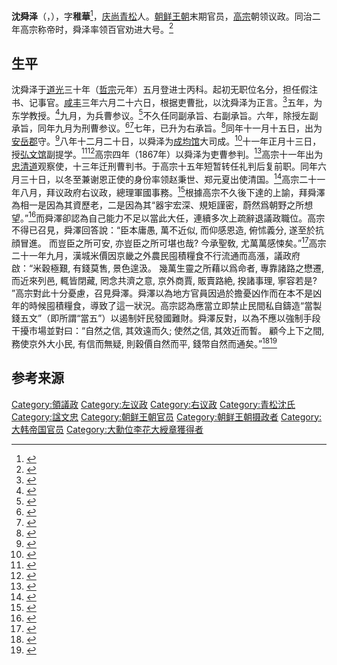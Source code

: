 {{Copy edit|time=2020-10-01T03:22:24+00:00}}
'''沈舜泽'''（{{Lang-ko|심순택}}，{{bd|1824年||1906年|}}），字'''稚華'''<ref>{{Cite web|title=인물정보 : "심순택(沈舜澤)"|url=http://sillok.history.go.kr/manInfo/popManDetail.do?manId=M_0003228|accessdate=|author=|date=|format=|publisher=|language=|archive-date=2021-07-01|archive-url=https://web.archive.org/web/20210701044114/http://sillok.history.go.kr/manInfo/popManDetail.do?manId=M_0003228|dead-url=no}}</ref>，[[庆尚道|庆尚]][[青松郡|青松]]人。[[朝鲜王朝|朝鲜王朝]]末期官员，[[朝鲜高宗|高宗]]朝领议政。同治二年高宗称帝时，舜泽率领百官劝进大号。<ref>{{Cite web|title=고종실록 1권, 고종 즉위년 12월 13일 을유 2번째기사 1863년 청 동치(同治) 2년|url=http://sillok.history.go.kr/id/kza_10012013_002|accessdate=|author=|date=|format=|publisher=|language=|archive-date=2019-08-18|archive-url=https://web.archive.org/web/20190818100706/http://sillok.history.go.kr/id/kza_10012013_002|dead-url=no}}</ref>

== 生平 ==
沈舜泽于[[道光|道光]]三十年（[[朝鲜哲宗|哲宗]]元年）五月登进士丙科。起初无职位名分，担任假注书、记事官。[[咸丰|咸丰]]三年六月二十六日，根据吏曹批，以沈舜泽为正言。<ref>{{Cite web|title=吏批의 관원현황|url=http://sjw.history.go.kr/id/SJW-J04060260-02000|accessdate=|author=승정원일기|date=|format=|publisher=|language=|archive-date=2021-07-01|archive-url=https://web.archive.org/web/20210701041021/http://sjw.history.go.kr/id/SJW-J04060260-02000|dead-url=no}}</ref>五年，为东学教授。<ref>{{Cite web|title=승정원일기 2569책 (탈초본 124책) 철종 6년 7월 3일 갑자 38/41 기사 1855년  咸豊(淸/文宗) 5년|url=http://sjw.history.go.kr/id/SJW-J06070030-03800|accessdate=|author=|date=|format=|publisher=|language=|archive-date=2021-07-01|archive-url=https://web.archive.org/web/20210701041025/http://sjw.history.go.kr/id/SJW-J06070030-03800|dead-url=no}}</ref>九月，为兵曹参议。<ref>{{Cite web|title=승정원일기 2571책 (탈초본 124책) 철종 6년 9월 24일 갑신 5/18 기사 1855년  咸豊(淸/文宗) 5년|url=http://sjw.history.go.kr/id/SJW-J06090240-00500|accessdate=|author=|date=|format=|publisher=|language=|archive-date=2021-07-01|archive-url=https://web.archive.org/web/20210701042725/http://sjw.history.go.kr/id/SJW-J06090240-00500|dead-url=no}}</ref>不久任同副承旨、右副承旨。六年，除授左副承旨，同年九月为刑曹参议。<ref>{{Cite web|title=승정원일기 2585책 (탈초본 124책) 철종 7년 11월 7일 신유 10/18 기사 1856년  咸豊(淸/文宗) 6년|url=http://sjw.history.go.kr/id/SJW-J07110070-01000|accessdate=|author=|date=|format=|publisher=|language=|archive-date=2021-07-01|archive-url=https://web.archive.org/web/20210701041057/http://sjw.history.go.kr/id/SJW-J07110070-01000|dead-url=no}}</ref><ref>{{Cite web|title=승정원일기 2583책 (탈초본 124책) 철종 7년 9월 10일 갑자 10/11 기사 1856년  咸豊(淸/文宗) 6년|url=http://sjw.history.go.kr/id/SJW-J07090100-01000|accessdate=|author=|date=|format=|publisher=|language=|archive-date=2021-07-01|archive-url=https://web.archive.org/web/20210701041049/http://sjw.history.go.kr/id/SJW-J07090100-01000|dead-url=no}}</ref>七年，已升为右承旨。<ref>{{Cite web|title=승정원일기 2589책 (탈초본 124책) 철종 8년 3월 22일 갑술 15/15 기사 1857년  咸豊(淸/文宗) 7년|url=http://sjw.history.go.kr/id/SJW-J08030220-00000|accessdate=|author=|date=|format=|publisher=|language=|archive-date=2021-07-01|archive-url=https://web.archive.org/web/20210701042732/http://sjw.history.go.kr/id/SJW-J08030220-00000|dead-url=no}}</ref>同年十一月十五日，出为[[安岳郡|安岳郡]]守。<ref>{{Cite web|title=승정원일기 2597책 (탈초본 124책) 철종 8년 11월 15일 임진 19/21 기사 1857년  咸豊(淸/文宗) 7년|url=http://sjw.history.go.kr/id/SJW-J08110150-01900|accessdate=|author=|date=|format=|publisher=|language=}}</ref>八年十二月二十日，以舜泽为[[成均馆|成均馆]]大司成。<ref>{{Cite web|title=승정원일기 2610책 (탈초본 125책) 철종 9년 12월 20일 신유 35/45 기사 1858년  咸豊(淸/文宗) 8년|url=http://sjw.history.go.kr/id/SJW-J09120200-03500|accessdate=|author=|date=|format=|publisher=|language=|archive-date=2021-07-01|archive-url=https://web.archive.org/web/20210701041126/http://sjw.history.go.kr/id/SJW-J09120200-03500|dead-url=no}}</ref>十一年正月十三日，授[[弘文馆|弘文馆]]副提学。<ref>{{Cite web|title=철종실록 13권, 철종 12년 1월 13일 임인 1번째기사 1861년 청 함풍(咸豊) 11년 심순택·이승오 등에게 관직을 제수하다|url=http://sillok.history.go.kr/id/kya_11201013_001|accessdate=|author=|date=|format=|publisher=|language=|archive-date=2021-07-01|archive-url=https://web.archive.org/web/20210701041132/http://sillok.history.go.kr/id/kya_11201013_001|dead-url=no}}</ref><ref>{{Cite web|title=승정원일기 2636책 (탈초본 125책) 철종 12년 1월 13일 임인 12/32 기사 1861년  咸豊(淸/文宗) 11년|url=http://sjw.history.go.kr/id/SJW-J12010130-01200|accessdate=|author=|date=|format=|publisher=|language=|archive-date=2021-07-01|archive-url=https://web.archive.org/web/20210701041124/http://sjw.history.go.kr/id/SJW-J12010130-01200|dead-url=no}}</ref>高宗四年（1867年）以舜泽为吏曹参判。<ref>{{Cite web|title=심순택을 이조 참판에 임명하다|url=http://sillok.history.go.kr/id/kza_10410006_003|accessdate=|author=|date=|format=|publisher=|language=|archive-date=2021-07-01|archive-url=https://web.archive.org/web/20210701041139/http://sillok.history.go.kr/id/kza_10410006_003|dead-url=no}}</ref>高宗十一年出为[[忠清道|忠清道]]观察使，十三年迁刑曹判书。于高宗十五年短暂转任礼判后复前职。同年六月三十日，以冬至兼谢恩正使的身份率领赵秉世、郑元夏出使清国。<ref>{{Cite web|title=동지사 세 사신을 소견하다|url=http://sillok.history.go.kr/id/kza_11603025_004|accessdate=|author=|date=|format=|publisher=|language=|archive-date=2021-07-01|archive-url=https://web.archive.org/web/20210701045525/http://sillok.history.go.kr/id/kza_11603025_004|dead-url=no}}</ref>高宗二十一年八月，拜议政府右议政，總理軍國事務。<ref>{{Cite web|title=沈舜澤을 右議政에 임명하여 軍國事務를 총괄하도록 명하다|url=http://sillok.history.go.kr/id/kza_12108019_001|accessdate=|author=|date=|format=|publisher=|language=|archive-date=2021-07-01|archive-url=https://web.archive.org/web/20210701042829/http://sillok.history.go.kr/id/kza_12108019_001|dead-url=no}}</ref>根據高宗不久後下達的上諭，拜舜澤為相一是因為其資歷老，二是因為其“器宇宏深、規矩謹密，蔚然爲朝野之所想望。”<ref>{{Cite web|title=우의정 심순택에게 하유하다|url=http://sillok.history.go.kr/id/kza_12108020_001|accessdate=|author=|date=|format=|publisher=|language=|quote=望實之隆, 必歸於卿者, 以其器宇宏深, 規矱謹密, 兼之以踐歷旣久, 績庸且茂, 蔚然爲朝野之所想望, 則於是乎, 不待夢卜, 而吾之相定矣。|archive-date=2021-07-01|archive-url=https://web.archive.org/web/20210701041203/http://sillok.history.go.kr/id/kza_12108020_001|dead-url=no}}</ref>而舜澤卻認為自己能力不足以當此大任，連續多次上疏辭退議政職位。高宗不得已召見，舜澤回答說：“臣本庸愚, 萬不近似, 而仰感恩造, 俯怵義分, 遂至於抗顔冒進。 而豈臣之所可安, 亦豈臣之所可堪也哉? 今承聖敎, 尤萬萬感悚矣。”<ref>{{Cite web|title=우의정 심순택을 소견하다|url=http://sillok.history.go.kr/id/kza_12109003_001|accessdate=|author=|date=|format=|publisher=|language=|archive-date=2021-07-01|archive-url=https://web.archive.org/web/20210701041233/http://sillok.history.go.kr/id/kza_12109003_001|dead-url=no}}</ref>高宗二十一年九月，漢城米價因京畿之外農民囤積糧食不行流通而高漲，議政府啟：“米穀極艱, 有錢莫售, 景色遑汲。 幾萬生靈之所藉以爲命者, 專靠諸路之懋遷, 而近來列邑, 輒皆閉藏, 罔念共濟之意, 京外商賈, 販賣路絶, 揆諸事理, 寧容若是? ”高宗對此十分憂慮，召見舜澤。舜澤以為地方官員因過於擔憂凶作而在本不是凶年的時候囤積糧食，導致了這一狀況。高宗認為應當立即禁止民間私自鑄造“當製錢五文”（即所謂“當五”）以遏制奸民發國難財。舜澤反對，以為不應以強制手段干擾市場並對曰：“自然之信, 其效遠而久; 使然之信, 其效近而暫。 顧今上下之間, 務使京外大小民, 有信而無疑, 則穀價自然而平, 錢幣自然而通矣。”<ref>{{Cite web|title=도성에 곡식 유입을 막는 일과 당오전의 변통을 엄금하도록 하다|url=http://sillok.history.go.kr/id/kza_12109020_001|accessdate=|author=|date=|format=|publisher=|language=|archive-date=2021-07-01|archive-url=https://web.archive.org/web/20210701041212/http://sillok.history.go.kr/id/kza_12109020_001|dead-url=no}}</ref><ref>{{Cite web|title=도성의 쌀 사정이 어려우므로 각 도에 쌀을 사 보내도록 신칙하다|url=http://sillok.history.go.kr/id/kza_12109018_002|accessdate=|author=|date=|format=|publisher=|language=|archive-date=2021-07-01|archive-url=https://web.archive.org/web/20210701041247/http://sillok.history.go.kr/id/kza_12109018_002|dead-url=no}}</ref>

== 参考来源 ==
{{Reflist}}

{{朝鮮王朝攝政}}
{{領議政}}
{{左議政}}
{{右議政}}

[[Category:領議政|Category:領議政]]
[[Category:左议政|Category:左议政]]
[[Category:右议政|Category:右议政]]
[[Category:青松沈氏|Category:青松沈氏]]
[[Category:諡文忠|Category:諡文忠]]
[[Category:朝鲜王朝官员|Category:朝鲜王朝官员]]
[[Category:朝鲜王朝摄政者|Category:朝鲜王朝摄政者]]
[[Category:大韩帝国官员|Category:大韩帝国官员]]
[[Category:大勳位李花大綬章獲得者|Category:大勳位李花大綬章獲得者]]